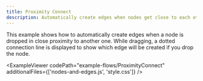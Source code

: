 ```yaml
---
title: Proximity Connect
description: Automatically create edges when nodes get close to each other
---
```



<ExampleLayout>
This example shows how to automatically create edges when a node is dropped in close proximity to another one. While dragging, a dotted connection line is displayed to show which edge will be created if you drop the node.

<ExampleViewer
  codePath="example-flows/ProximityConnect"
  additionalFiles={['nodes-and-edges.js', 'style.css']}
/>
</ExampleLayout>
